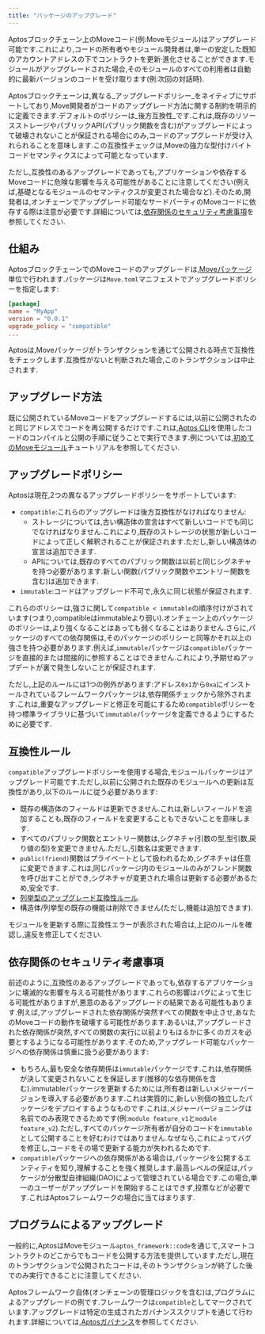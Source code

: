 ```yaml
---
title: "パッケージのアップグレード"
---
```









Aptosブロックチェーン上のMoveコード(例:Moveモジュール)はアップグレード可能です.これにより,コードの所有者やモジュール開発者は,単一の安定した既知のアカウントアドレスの下でコントラクトを更新·進化させることができます.モジュールがアップグレードされた場合,そのモジュールのすべての利用者は自動的に最新バージョンのコードを受け取ります(例:次回の対話時).

Aptosブロックチェーンは,異なる_アップグレードポリシー_をネイティブにサポートしており,Move開発者がコードのアップグレード方法に関する制約を明示的に定義できます.デフォルトのポリシーは_後方互換性_です.これは,既存のリソースストレージやパブリックAPI(パブリック関数を含む)がアップグレードによって破壊されないことが保証される場合にのみ,コードのアップグレードが受け入れられることを意味します.この互換性チェックは,Moveの強力な型付けバイトコードセマンティクスによって可能となっています.

ただし,互換性のあるアップグレードであっても,アプリケーションや依存するMoveコードに危険な影響を与える可能性があることに注意してください(例えば,基礎となるモジュールのセマンティクスが変更された場合など).そのため,開発者は,オンチェーンでアップグレード可能なサードパーティのMoveコードに依存する際は注意が必要です.詳細については,[依存関係のセキュリティ考慮事項](#security-considerations-for-dependencies)を参照してください.

## 仕組み

AptosブロックチェーンでのMoveコードのアップグレードは,[Moveパッケージ](/ja/build/smart-contracts/book/packages)単位で行われます.パッケージは`Move.toml`マニフェストでアップグレードポリシーを指定します:

```toml
[package]
name = "MyApp"
version = "0.0.1"
upgrade_policy = "compatible"
...
```

<Aside type="note">
  Aptosは,Moveパッケージがトランザクションを通じて公開される時点で互換性をチェックします.互換性がないと判断された場合,このトランザクションは中止されます.
</Aside>

## アップグレード方法

既に公開されているMoveコードをアップグレードするには,以前に公開されたのと同じアドレスでコードを再公開するだけです.これは,[Aptos CLI](/ja/build/cli/working-with-move-contracts)を使用したコードのコンパイルと公開の手順に従うことで実行できます.例については,[初めてのMoveモジュール](/ja/build/guides/first-move-module)チュートリアルを参照してください.

## アップグレードポリシー

Aptosは現在,2つの異なるアップグレードポリシーをサポートしています:

- `compatible`:これらのアップグレードは後方互換性がなければなりません:
  - ストレージについては,古い構造体の宣言はすべて新しいコードでも同じでなければなりません.これにより,既存のストレージの状態が新しいコードによって正しく解釈されることが保証されます.ただし,新しい構造体の宣言は追加できます.
  - APIについては,既存のすべてのパブリック関数は以前と同じシグネチャを持つ必要があります.新しい関数(パブリック関数やエントリー関数を含む)は追加できます.
- `immutable`:コードはアップグレード不可で,永久に同じ状態が保証されます.

これらのポリシーは,強さに関して`compatible < immutable`の順序付けがされています(つまり,compatibleはimmutableより弱い).オンチェーン上のパッケージのポリシーは,より強くなることはあっても弱くなることはありません.さらに,パッケージのすべての依存関係は,そのパッケージのポリシーと同等かそれ以上の強さを持つ必要があります.例えば,`immutable`パッケージは`compatible`パッケージを直接的または間接的に参照することはできません.これにより,予期せぬアップデートが裏で発生しないことが保証されます.

ただし,上記のルールには1つの例外があります:アドレス`0x1`から`0xa`にインストールされているフレームワークパッケージは,依存関係チェックから除外されます.これは,重要なアップグレードと修正を可能にするため`compatible`ポリシーを持つ標準ライブラリに基づいて`immutable`パッケージを定義できるようにするために必要です.

## 互換性ルール

`compatible`アップグレードポリシーを使用する場合,モジュールパッケージはアップグレード可能です.ただし,以前に公開された既存のモジュールへの更新は互換性があり,以下のルールに従う必要があります:

- 既存の構造体のフィールドは更新できません.これは,新しいフィールドを追加することも,既存のフィールドを変更することもできないことを意味します.
- すべてのパブリック関数とエントリー関数は,シグネチャ(引数の型,型引数,戻り値の型)を変更できません.ただし,引数名は変更できます.
- `public(friend)`関数はプライベートとして扱われるため,シグネチャは任意に変更できます.これは,同じパッケージ内のモジュールのみがフレンド関数を呼び出すことができ,シグネチャが変更された場合は更新する必要があるため,安全です.
- [列挙型のアップグレード互換性ルール](/ja/build/smart-contracts/book/enums.mdx#enum-type-upgrade-compatibility).
- 構造体/列挙型の既存の機能は削除できません(ただし,機能は追加できます).

モジュールを更新する際に互換性エラーが表示された場合は,上記のルールを確認し,違反を修正してください.

## 依存関係のセキュリティ考慮事項

前述のように,互換性のあるアップグレードであっても,依存するアプリケーションに壊滅的な影響を与える可能性があります.これらの影響はバグによって生じる可能性がありますが,悪意のあるアップグレードの結果である可能性もあります.例えば,アップグレードされた依存関係が突然すべての関数を中止させ,あなたのMoveコードの動作を破壊する可能性があります.あるいは,アップグレードされた依存関係が突然,すべての関数の実行に以前よりもはるかに多くのガスを必要とするようになる可能性があります.そのため,アップグレード可能なパッケージへの依存関係は慎重に扱う必要があります:

- もちろん,最も安全な依存関係は`immutable`パッケージです.これは,依存関係が決して変更されないことを保証します(推移的な依存関係を含む).immutableパッケージを更新するためには,所有者は新しいメジャーバージョンを導入する必要があります.これは実質的に,新しい別個の独立したパッケージをデプロイするようなものです.これは,メジャーバージョニングは名前でのみ表現できるためです(例:`module feature_v1`と`module feature_v2`).ただし,すべてのパッケージ所有者が自分のコードを`immutable`として公開することを好むわけではありません.なぜなら,これによってバグを修正し,コードをその場で更新する能力が失われるためです.
- `compatible`パッケージへの依存関係がある場合は,パッケージを公開するエンティティを知り,理解することを強く推奨します.最高レベルの保証は,パッケージが分散型自律組織(DAO)によって管理されている場合です.この場合,単一のユーザーがアップグレードを開始することはできず,投票などが必要です.これはAptosフレームワークの場合に当てはまります.

## プログラムによるアップグレード

一般的に,AptosはMoveモジュール`aptos_framework::code`を通じて,スマートコントラクトのどこからでもコードを公開する方法を提供しています.ただし,現在のトランザクションで公開されたコードは,そのトランザクションが終了した後でのみ実行できることに注意してください.

Aptosフレームワーク自体(オンチェーンの管理ロジックを含む)は,プログラムによるアップグレードの例です.フレームワークは`compatible`としてマークされています.アップグレードは特定の生成されたガバナンススクリプトを通じて行われます.詳細については,[Aptosガバナンス](/ja/network/blockchain/governance)を参照してください.
